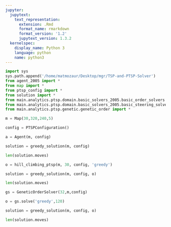 ```yaml
---
jupyter:
  jupytext:
    text_representation:
      extension: .Rmd
      format_name: rmarkdown
      format_version: '1.2'
      jupytext_version: 1.3.2
  kernelspec:
    display_name: Python 3
    language: python
    name: python3
---
```


```python
import sys
sys.path.append('/home/matmozaur/Desktop/mgr/TSP-and-PTSP-Solver')
from agent_2005 import *
from map import *
from ptsp_config import *
from solution import *
from main.analytics.ptsp.domain.basic_solvers_2005.basic_order_solvers import *
from main.analytics.ptsp.domain.basic_solvers_2005.basic_steering_solvers import *
from main.analytics.ptsp.genetic.genetic_order import *
```

```python
m = Map(30,320,240,5)
```

```python
config = PTSPConfiguration()
```

```python
a = Agent(m, config)
```

```python
solution = greedy_solution(m, config)
```

```python
len(solution.moves)
```

```python
o = hill_climbing_ptsp(m, 30, config, 'greedy')
```

```python
solution = greedy_solution(m, config, o)
```

```python
len(solution.moves)
```

```python
gs = GeneticOrderSolver(32,m,config)
```

```python
o = gs.solve('greedy',120)
```

```python
solution = greedy_solution(m, config, o)
```

```python
len(solution.moves)
```

```python

```
